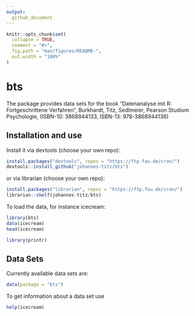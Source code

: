 ```yaml
---
output: 
  github_document
---
```


<!-- README.md is generated from README.Rmd. Please edit that file -->

```r
knitr::opts_chunk$set(
  collapse = TRUE,
  comment = "#>",
  fig.path = "man/figures/README-",
  out.width = "100%"
)
```

<!-- ANLEITUNG FÜR MARKUS UND PETER -->
<!-- Zwei Schritte: -->

<!-- 1. In der Datei data-raw/DATASET.R Kommandos für das Holen der Daten ausführen. Am Ende über den Befehl usethis::use_data(...) Daten im Paket zur Verfügung stellen. Ich hab meine Dateien auch als csv gespeichert, sodass man sie gebündelt hat. -->

<!-- 2. In der Datei R/data.R Datensatz dokumentieren -->

<!-- Daten sind dann am Ende im bts Paket (momentan auf github), Installation beispielsweise über devtools::install_github("johannes-titz/bts") -->

<!-- Aufruf der Daten über data(...) nachdem bts geladen ist. Siehe auch die folgende Anleitung.-->

# bts

The package provides data sets for the book "Datenanalyse mit R: Fortgeschrittene Verfahren", Burkhardt, Titz, Sedlmeier, Pearson Studium Psychologie, (ISBN-10: 3868944133, ISBN-13: 978-3868944136)

## Installation and use
Install it via devtools (choose your own repo):

```r
install.packages("devtools", repos = "https://ftp.fau.de/cran/")
devtools::install_github("johannes-titz/bts")
```

or via librarian (choose your own repo):

```r
install.packages("librarian", repos = "https://ftp.fau.de/cran/")
librarian::shelf(johannes-titz/bts)
```

To load the data, for instance icecream:

```r
library(bts)
data(icecream)
head(icecream)
```

```r
library(printr)
```

## Data Sets

Currently available data sets are:

```r
data(package = "bts")
```

To get information about a data set use
```r
help(icecream)
```
